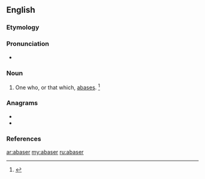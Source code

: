 ==English==

===Etymology===
{{suffix|abase|er|lang=en}}

===Pronunciation===
* {{a|GenAm}} {{IPA|/əˈbeɪs.ɚ/|lang=en}}

===Noun===
{{en-noun}}

# One who, or that which, [[abase]]s. {{defdate|Late 16<sup>th</sup> century.}}<ref>{{R:SOED5|page=2}}</ref>

===Anagrams===
* {{l|en|abears}}
* {{l|en|abrase}}

===References===
<references/>

[[ar:abaser]]
[[my:abaser]]
[[ru:abaser]]